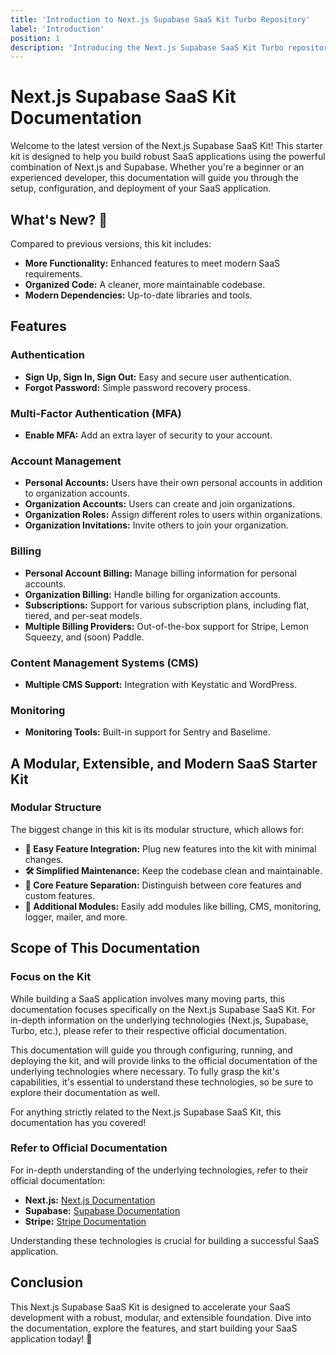 ```yaml
---
title: 'Introduction to Next.js Supabase SaaS Kit Turbo Repository'
label: 'Introduction'
position: 1
description: 'Introducing the Next.js Supabase SaaS Kit Turbo repository, which is a Next.js starter kit for building SaaS applications with Supabase.'
---
```


# Next.js Supabase SaaS Kit Documentation

Welcome to the latest version of the Next.js Supabase SaaS Kit! This starter kit is designed to help you build robust SaaS applications using the powerful combination of Next.js and Supabase. Whether you're a beginner or an experienced developer, this documentation will guide you through the setup, configuration, and deployment of your SaaS application.

## What's New? 🎉

Compared to previous versions, this kit includes:

- **More Functionality:** Enhanced features to meet modern SaaS requirements.
- **Organized Code:** A cleaner, more maintainable codebase.
- **Modern Dependencies:** Up-to-date libraries and tools.

## Features

### Authentication

- **Sign Up, Sign In, Sign Out:** Easy and secure user authentication.
- **Forgot Password:** Simple password recovery process.

### Multi-Factor Authentication (MFA)

- **Enable MFA:** Add an extra layer of security to your account.

### Account Management

- **Personal Accounts:** Users have their own personal accounts in addition to organization accounts.
- **Organization Accounts:** Users can create and join organizations.
- **Organization Roles:** Assign different roles to users within organizations.
- **Organization Invitations:** Invite others to join your organization.

### Billing

- **Personal Account Billing:** Manage billing information for personal accounts.
- **Organization Billing:** Handle billing for organization accounts.
- **Subscriptions:** Support for various subscription plans, including flat, tiered, and per-seat models.
- **Multiple Billing Providers:** Out-of-the-box support for Stripe, Lemon Squeezy, and (soon) Paddle.

### Content Management Systems (CMS)

- **Multiple CMS Support:** Integration with Keystatic and WordPress.

### Monitoring

- **Monitoring Tools:** Built-in support for Sentry and Baselime.

## A Modular, Extensible, and Modern SaaS Starter Kit

### Modular Structure

The biggest change in this kit is its modular structure, which allows for:

- **🧩 Easy Feature Integration:** Plug new features into the kit with minimal changes.
- **🛠️ Simplified Maintenance:** Keep the codebase clean and maintainable.
- **🎯 Core Feature Separation:** Distinguish between core features and custom features.
- **🌟 Additional Modules:** Easily add modules like billing, CMS, monitoring, logger, mailer, and more.

## Scope of This Documentation

### Focus on the Kit

While building a SaaS application involves many moving parts, this documentation focuses specifically on the Next.js Supabase SaaS Kit. For in-depth information on the underlying technologies (Next.js, Supabase, Turbo, etc.), please refer to their respective official documentation.

This documentation will guide you through configuring, running, and deploying the kit, and will provide links to the official documentation of the underlying technologies where necessary. To fully grasp the kit's capabilities, it's essential to understand these technologies, so be sure to explore their documentation as well.

For anything strictly related to the Next.js Supabase SaaS Kit, this documentation has you covered!

### Refer to Official Documentation

For in-depth understanding of the underlying technologies, refer to their official documentation:

- **Next.js:** [Next.js Documentation](https://nextjs.org)
- **Supabase:** [Supabase Documentation](https://supabase.com)
- **Stripe:** [Stripe Documentation](https://stripe.com)

Understanding these technologies is crucial for building a successful SaaS application.

## Conclusion

This Next.js Supabase SaaS Kit is designed to accelerate your SaaS development with a robust, modular, and extensible foundation. Dive into the documentation, explore the features, and start building your SaaS application today! 🚀